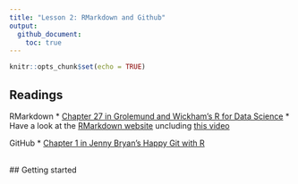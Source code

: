```yaml
---
title: "Lesson 2: RMarkdown and Github"
output: 
  github_document: 
    toc: true
---
```

  
```r
knitr::opts_chunk$set(echo = TRUE)
```

## Readings  

RMarkdown
* [Chapter 27 in Grolemund and Wickham's R for Data Science](https://r4ds.had.co.nz/r-markdown.html)
* Have a look at the [RMarkdown website](https://rmarkdown.rstudio.com/lesson-1.html) uncluding [this video](https://rmarkdown.rstudio.com/authoring_quick_tour.html)

GitHub
* [Chapter 1 in Jenny Bryan's Happy Git with R](https://happygitwithr.com/big-picture.html)

<br>
## Getting started




